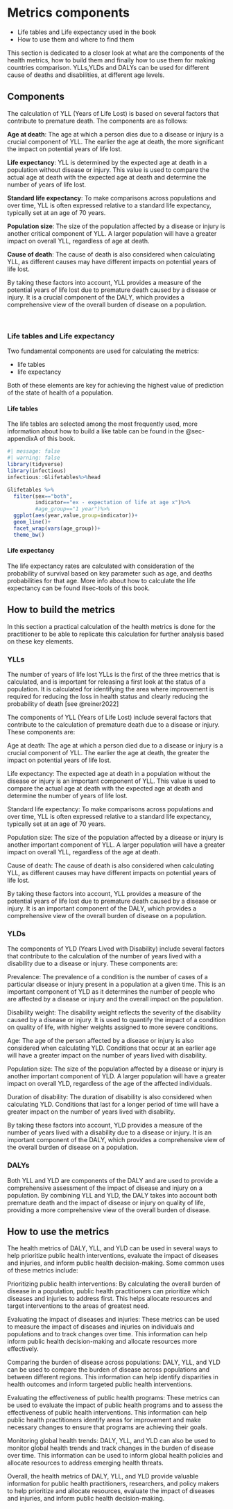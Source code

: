 # Metrics components {#sec-ch12Components}

-   Life tables and Life expectancy used in the book
-   How to use them and where to find them

This section is dedicated to a closer look at what are the components of the health metrics, how to build them and finally how to use them for making countries comparison. YLLs,YLDs and DALYs can be used for different cause of deaths and disabilities, at different age levels.

## Components

The calculation of YLL (Years of Life Lost) is based on several factors that contribute to premature death. The components are as follows:

**Age at death**: The age at which a person dies due to a disease or injury is a crucial component of YLL. The earlier the age at death, the more significant the impact on potential years of life lost.

**Life expectancy**: YLL is determined by the expected age at death in a population without disease or injury. This value is used to compare the actual age at death with the expected age at death and determine the number of years of life lost.

**Standard life expectancy**: To make comparisons across populations and over time, YLL is often expressed relative to a standard life expectancy, typically set at an age of 70 years.

**Population size**: The size of the population affected by a disease or injury is another critical component of YLL. A larger population will have a greater impact on overall YLL, regardless of age at death.

**Cause of death**: The cause of death is also considered when calculating YLL, as different causes may have different impacts on potential years of life lost.

By taking these factors into account, YLL provides a measure of the potential years of life lost due to premature death caused by a disease or injury. It is a crucial component of the DALY, which provides a comprehensive view of the overall burden of disease on a population.

\

### Life tables and Life expectancy

Two fundamental components are used for calculating the metrics:

-   life tables
-   life expectancy

Both of these elements are key for achieving the highest value of prediction of the state of health of a population.

#### Life tables

The life tables are selected among the most frequently used, more information about how to build a like table can be found in the @sec-appendixA of this book.

```r
#| message: false 
#| warning: false
library(tidyverse)
library(infectious)
infectious::Glifetables%>%head
```

```r
Glifetables %>%
  filter(sex=="both",
         indicator=="ex - expectation of life at age x")%>%
         #age_group=="1 year")%>%
  ggplot(aes(year,value,group=indicator))+
  geom_line()+
  facet_wrap(vars(age_group))+
  theme_bw()
```

#### Life expectancy

The life expectancy rates are calculated with consideration of the probability of survival based on key parameter such as age, and deaths probabilities for that age. More info about how to calculate the life expectancy can be found #sec-tools of this book.

## How to build the metrics

In this section a practical calculation of the health metrics is done for the practitioner to be able to replicate this calculation for further analysis based on these key elements.

### YLLs

The number of years of life lost YLLs is the first of the three metrics that is calculated, and is important for releasing a first look at the status of a population. It is calculated for identifying the area where improvement is required for reducing the loss in health status and clearly reducing the probability of death [see @reiner2022]

The components of YLL (Years of Life Lost) include several factors that contribute to the calculation of premature death due to a disease or injury. These components are:

Age at death: The age at which a person died due to a disease or injury is a crucial component of YLL. The earlier the age at death, the greater the impact on potential years of life lost.

Life expectancy: The expected age at death in a population without the disease or injury is an important component of YLL. This value is used to compare the actual age at death with the expected age at death and determine the number of years of life lost.

Standard life expectancy: To make comparisons across populations and over time, YLL is often expressed relative to a standard life expectancy, typically set at an age of 70 years.

Population size: The size of the population affected by a disease or injury is another important component of YLL. A larger population will have a greater impact on overall YLL, regardless of the age at death.

Cause of death: The cause of death is also considered when calculating YLL, as different causes may have different impacts on potential years of life lost.

By taking these factors into account, YLL provides a measure of the potential years of life lost due to premature death caused by a disease or injury. It is an important component of the DALY, which provides a comprehensive view of the overall burden of disease on a population.

### YLDs

The components of YLD (Years Lived with Disability) include several factors that contribute to the calculation of the number of years lived with a disability due to a disease or injury. These components are:

Prevalence: The prevalence of a condition is the number of cases of a particular disease or injury present in a population at a given time. This is an important component of YLD as it determines the number of people who are affected by a disease or injury and the overall impact on the population.

Disability weight: The disability weight reflects the severity of the disability caused by a disease or injury. It is used to quantify the impact of a condition on quality of life, with higher weights assigned to more severe conditions.

Age: The age of the person affected by a disease or injury is also considered when calculating YLD. Conditions that occur at an earlier age will have a greater impact on the number of years lived with disability.

Population size: The size of the population affected by a disease or injury is another important component of YLD. A larger population will have a greater impact on overall YLD, regardless of the age of the affected individuals.

Duration of disability: The duration of disability is also considered when calculating YLD. Conditions that last for a longer period of time will have a greater impact on the number of years lived with disability.

By taking these factors into account, YLD provides a measure of the number of years lived with a disability due to a disease or injury. It is an important component of the DALY, which provides a comprehensive view of the overall burden of disease on a population.

### DALYs

Both YLL and YLD are components of the DALY and are used to provide a comprehensive assessment of the impact of disease and injury on a population. By combining YLL and YLD, the DALY takes into account both premature death and the impact of disease or injury on quality of life, providing a more comprehensive view of the overall burden of disease.

## How to use the metrics

The health metrics of DALY, YLL, and YLD can be used in several ways to help prioritize public health interventions, evaluate the impact of diseases and injuries, and inform public health decision-making. Some common uses of these metrics include:

Prioritizing public health interventions: By calculating the overall burden of disease in a population, public health practitioners can prioritize which diseases and injuries to address first. This helps allocate resources and target interventions to the areas of greatest need.

Evaluating the impact of diseases and injuries: These metrics can be used to measure the impact of diseases and injuries on individuals and populations and to track changes over time. This information can help inform public health decision-making and allocate resources more effectively.

Comparing the burden of disease across populations: DALY, YLL, and YLD can be used to compare the burden of disease across populations and between different regions. This information can help identify disparities in health outcomes and inform targeted public health interventions.

Evaluating the effectiveness of public health programs: These metrics can be used to evaluate the impact of public health programs and to assess the effectiveness of public health interventions. This information can help public health practitioners identify areas for improvement and make necessary changes to ensure that programs are achieving their goals.

Monitoring global health trends: DALY, YLL, and YLD can also be used to monitor global health trends and track changes in the burden of disease over time. This information can be used to inform global health policies and allocate resources to address emerging health threats.

Overall, the health metrics of DALY, YLL, and YLD provide valuable information for public health practitioners, researchers, and policy makers to help prioritize and allocate resources, evaluate the impact of diseases and injuries, and inform public health decision-making.
